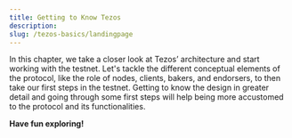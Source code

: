 ```yaml
---
title: Getting to Know Tezos
description: 
slug: /tezos-basics/landingpage
---
```




<OverviewBox title="Looking for an overview introduction into more Tezos specifics?" imgSrc="/img/Feature_9-01.png" floating="true">

In this chapter, we take a closer look at Tezos’ architecture and start working with the testnet. Let's tackle the different conceptual elements of the protocol, like the role of nodes, clients, bakers, and endorsers, to then take our first steps in the testnet. Getting to know the design in greater detail and going through some first steps will help being more accustomed to the protocol and its functionalities.

</OverviewBox>

<ActionCardWrapper>
<ActionCard href="/tezos-basics/architecture" text="Tezos Architecture" desc="An overview on the different elements of Tezos' architecture, the P2P layer, and the languages."></ActionCard>
<ActionCard href="/tezos-basics/testnet-1" text="Testnet - First Steps" desc="Let’s participate in a Tezos network! The first steps, first private key, and working with the testnet."></ActionCard>
<ActionCard href="/tezos-basics/testnet-2" text="Testnet - Smart Contracts" desc="Writing smart contracts on Tezos: Let’s deploy our first repeater contract to discover more about the in and outs of the protocol!"></ActionCard>
<ActionCard href="/tezos-basics/testnet-3" text="Testnet - Communicating with Tezos" desc="Take a look at the JSON/RPC interface for client communication with the Tezos node."></ActionCard>
</ActionCardWrapper>

**Have fun exploring!**
